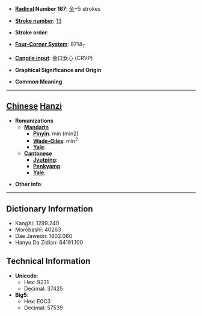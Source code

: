 * '''[[Wiktionary:Chinese radical index| Radical]] Number 167''': [[Wiktionary:Chinese radical index 金|金]]+5 strokes

* '''[[Wiktionary:Chinese total strokes index|Stroke number]]''': [[Wiktionary:Chinese total strokes index 13|13]]

* '''Stroke order''': 

* '''[[Wiktionary:Chinese four corner index|Four-Corner System]]''': 8714<sub>7</sub>

* '''[[Wiktionary:Chinese Cangjie index|Cangjie input]]''': 金口女心 (CRVP)

* '''Graphical Significance and Origin''': 

* '''Common Meaning'''

----

== [[Chinese]] [[Hanzi]] ==

* '''Romanizations'''
** '''[[Mandarin]]'''
*** '''[[Pinyin]]''': mín (min2)
*** '''[[Wade-Giles]]''': min<sup>2</sup>
*** '''[[Yale]]''': 
** '''[[Cantonese]]'''
*** '''[[Jyutping]]''':
*** '''[[Penkyamp]]''': 
*** '''[[Yale]]''': 

* '''Other info''': 

----

== Dictionary Information ==

* KangXi: 1299.240
* Morobashi: 40263
* Dae Jaweon: 1802.060
* Hanyu Da Zidian: 64191.100

== Technical Information ==

* '''Unicode''':
** Hex: 9231
** Decimal: 37425
* '''Big5''':
** Hex: E0C3
** Decimal: 57539